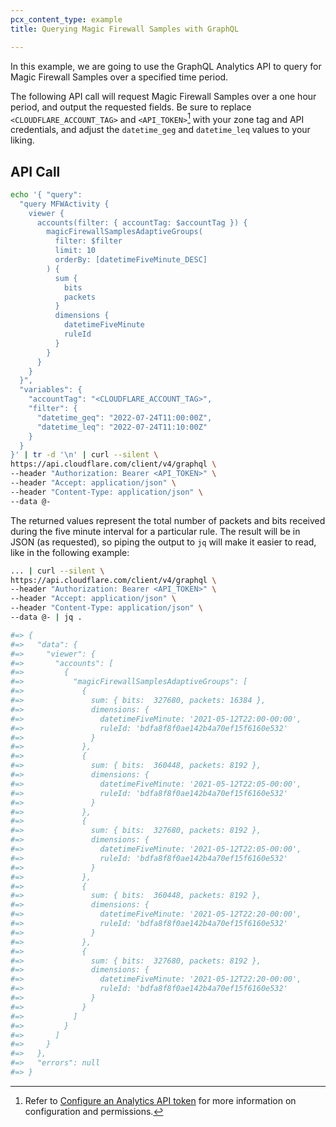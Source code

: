 ```yaml
---
pcx_content_type: example
title: Querying Magic Firewall Samples with GraphQL

---
```


In this example, we are going to use the GraphQL Analytics API to query for Magic Firewall Samples over a specified time period.

The following API call will request Magic Firewall Samples over a one hour period, and output the requested fields. Be sure to replace `<CLOUDFLARE_ACCOUNT_TAG>` and `<API_TOKEN>`[^1] with your zone tag and API credentials, and adjust the `datetime_geg` and `datetime_leq` values to your liking.

## API Call

```bash
echo '{ "query":
  "query MFWActivity {
    viewer {
      accounts(filter: { accountTag: $accountTag }) {
        magicFirewallSamplesAdaptiveGroups(
          filter: $filter
          limit: 10
          orderBy: [datetimeFiveMinute_DESC]
        ) {
          sum {
            bits
            packets
          }
          dimensions {
            datetimeFiveMinute
            ruleId
          }
        }
      }
    }
  }",
  "variables": {
    "accountTag": "<CLOUDFLARE_ACCOUNT_TAG>",
    "filter": {
      "datetime_geq": "2022-07-24T11:00:00Z",
      "datetime_leq": "2022-07-24T11:10:00Z"
    }
  }
}' | tr -d '\n' | curl --silent \
https://api.cloudflare.com/client/v4/graphql \
--header "Authorization: Bearer <API_TOKEN>" \
--header "Accept: application/json" \
--header "Content-Type: application/json" \
--data @-
```

The returned values represent the total number of packets and bits received during the five minute interval for a particular rule. The result will be in JSON (as requested), so piping the output to `jq` will make it easier to read, like in the following example:

```bash
... | curl --silent \
https://api.cloudflare.com/client/v4/graphql \
--header "Authorization: Bearer <API_TOKEN>" \
--header "Accept: application/json" \
--header "Content-Type: application/json" \
--data @- | jq .

#=> {
#=>   "data": {
#=>     "viewer": {
#=>       "accounts": [
#=>         {
#=>           "magicFirewallSamplesAdaptiveGroups": [
#=>             {
#=>               sum: { bits:  327680, packets: 16384 },
#=>               dimensions: {
#=>                 datetimeFiveMinute: '2021-05-12T22:00-00:00',
#=>                 ruleId: 'bdfa8f8f0ae142b4a70ef15f6160e532'
#=>               }
#=>             },
#=>             {
#=>               sum: { bits:  360448, packets: 8192 },
#=>               dimensions: {
#=>                 datetimeFiveMinute: '2021-05-12T22:05-00:00',
#=>                 ruleId: 'bdfa8f8f0ae142b4a70ef15f6160e532'
#=>               }
#=>             },
#=>             {
#=>               sum: { bits:  327680, packets: 8192 },
#=>               dimensions: {
#=>                 datetimeFiveMinute: '2021-05-12T22:05-00:00',
#=>                 ruleId: 'bdfa8f8f0ae142b4a70ef15f6160e532'
#=>               }
#=>             },
#=>             {
#=>               sum: { bits:  360448, packets: 8192 },
#=>               dimensions: {
#=>                 datetimeFiveMinute: '2021-05-12T22:20-00:00',
#=>                 ruleId: 'bdfa8f8f0ae142b4a70ef15f6160e532'
#=>               }
#=>             },
#=>             {
#=>               sum: { bits:  327680, packets: 8192 },
#=>               dimensions: {
#=>                 datetimeFiveMinute: '2021-05-12T22:20-00:00',
#=>                 ruleId: 'bdfa8f8f0ae142b4a70ef15f6160e532'
#=>               }
#=>             }
#=>           ]
#=>         }
#=>       ]
#=>     }
#=>   },
#=>   "errors": null
#=> }
```

[^1]: Refer to [Configure an Analytics API token](/analytics/graphql-api/getting-started/authentication/api-token-auth/) for more information on configuration and permissions.